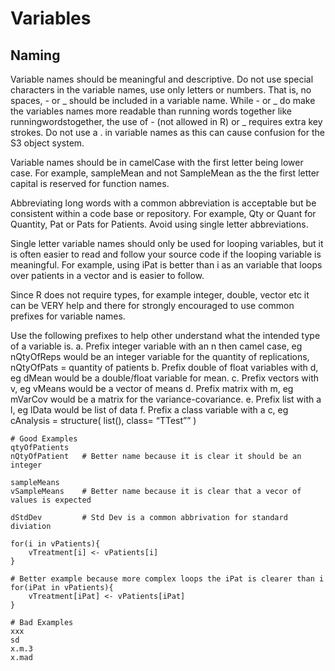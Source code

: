 # Variables

## Naming

Variable names should be meaningful and descriptive.  Do not use special characters in the variable names, use only letters or numbers. That is, no spaces, - or _ should be included in a variable name.  While - or _ do make the variables names more readable than running words together like runningwordstogether, the use of - (not allowed in R) or _ requires extra key strokes.  Do not use a . in variable names as this can cause confusion for the S3 object system.  

Variable names should be in camelCase with the first letter being lower case.  For example, sampleMean and not SampleMean as the the first letter capital is reserved for function names. 

Abbreviating long words with a common abbreviation is acceptable but be consistent within a code base or repository.  For example, Qty or Quant for Quantity, Pat or Pats for Patients.  Avoid using single letter abbreviations.  

Single letter variable names should only be used for looping variables, but it is often easier to read and follow your source code if the looping variable is meaningful.  For example, using iPat is better than i as an variable that loops over patients in a vector and is easier to follow.  

Since R does not require types, for example integer, double, vector etc it can be VERY help and there for strongly encouraged to use common prefixes for variable names. 

Use the following prefixes to help other understand what the intended type of a variable is.
     a.  Prefix integer variable with an n then camel case, eg nQtyOfReps would be an integer variable for the quantity of replications, nQtyOfPats = quantity of patients
     b. Prefix double of float variables with d, eg dMean would be a double/float variable for mean.
     c. Prefix vectors with v, eg vMeans would be a vector of means
     d. Prefix matrix with m, eg mVarCov would be a matrix for the variance-covariance.
     e. Prefix list with a l, eg lData would be list of data
     f. Prefix a class variable with a c, eg cAnalysis = structure( list(), class= "TTest"" )

    # Good Examples
    qtyOfPatients 
    nQtyOfPatient   # Better name because it is clear it should be an integer
    
    sampleMeans  
    vSampleMeans    # Better name because it is clear that a vecor of values is expected
    
    dStdDev         # Std Dev is a common abbrivation for standard diviation
    
    for(i in vPatients){
        vTreatment[i] <- vPatients[i]
    }
    
    # Better example because more complex loops the iPat is clearer than i
    for(iPat in vPatients){
        vTreatment[iPat] <- vPatients[iPat]
    }
    
    # Bad Examples
    xxx
    sd 
    x.m.3   
    x.mad 

